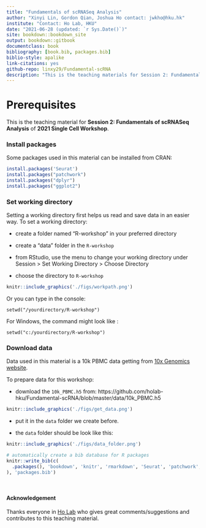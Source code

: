 ```yaml
--- 
title: "Fundamentals of scRNASeq Analysis"
author: "Xinyi Lin, Gordon Qian, Joshua Ho contact: jwkho@hku.hk"
institute: "Contact: Ho Lab, HKU"
date: "2021-06-28 (updated: `r Sys.Date()`)"
site: bookdown::bookdown_site
output: bookdown::gitbook
documentclass: book
bibliography: [book.bib, packages.bib]
biblio-style: apalike
link-citations: yes
github-repo: linxy29/Fundamental-scRNA
description: "This is the teaching materials for Session 2: Fundamentals of scRNASeq Analysis of 2021 Single Cell Workshop"
---
```


# Prerequisites {-}

This is the teaching material for **Session 2: Fundamentals of scRNASeq Analysis** of **2021 Single Cell Workshop**.

### Install packages {-}

Some packages used in this material can be installed from CRAN:

```r
install.packages('Seurat')
install.packages("patchwork")
install.packages("dplyr")
install.packages("ggplot2")
```

### Set working directory {-}

Setting a working directory first helps us read and save data in an easier way. To set a working directory:

* create a folder named “R-workshop” in your preferred directory

* create a “data” folder in the `R-workshop`

* from RStudio, use the menu to change your working directory under Session > Set Working Directory > Choose Directory

* choose the directory to `R-workshop`

```r
knitr::include_graphics('./figs/workpath.png')
```

Or you can type in the console:
```
setwd("/yourdirectory/R-workshop")
```
For Windows, the command might look like :
```
setwd("c:/yourdirectory/R-workshop")
```

### Download data {-}

Data used in this material is a 10k PBMC data getting from [10x Genomics website](https://support.10xgenomics.com/single-cell-gene-expression/datasets). 

To prepare data for this workshop:

* download the `10k_PBMC.h5` from: https://github.com/holab-hku/Fundamental-scRNA/blob/master/data/10k_PBMC.h5

```r
knitr::include_graphics('./figs/get_data.png')
```

* put it in the `data` folder we create before.

* the `data` folder should be look like this:

```r
knitr::include_graphics('./figs/data_folder.png')
```

```r
# automatically create a bib database for R packages
knitr::write_bib(c(
  .packages(), 'bookdown', 'knitr', 'rmarkdown', 'Seurat', 'patchwork', 'dplyr', 'ggplot2'
), 'packages.bib')
```

<br/>

#### Acknowledgement {-}

Thanks everyone in [Ho Lab](https://holab-hku.github.io/) who gives great comments/suggestions and contributes to this teaching material.
